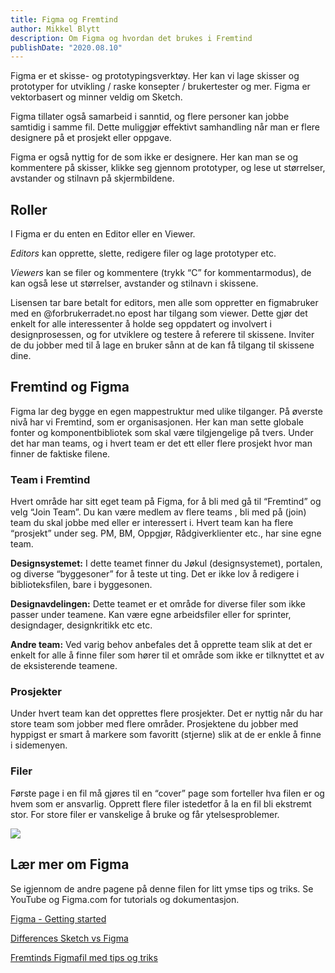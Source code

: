 ```yaml
---
title: Figma og Fremtind
author: Mikkel Blytt
description: Om Figma og hvordan det brukes i Fremtind
publishDate: "2020.08.10"
---
```


Figma er et skisse- og prototypingsverktøy. Her kan vi lage skisser og prototyper for utvikling / raske konsepter / brukertester og mer. Figma er vektorbasert og minner veldig om Sketch.

Figma tillater også samarbeid i sanntid, og flere personer kan jobbe samtidig i samme fil. Dette muliggjør effektivt samhandling når man er flere designere på et prosjekt eller oppgave.

Figma er også nyttig for de som ikke er designere. Her kan man se og kommentere på skisser,  klikke seg gjennom prototyper, og lese ut størrelser, avstander og stilnavn på skjermbildene.

## Roller
I Figma er du enten en Editor eller en Viewer.

_Editors_ kan opprette, slette, redigere filer og lage prototyper etc.

_Viewers_ kan se filer og kommentere (trykk “C” for kommentarmodus), de kan også lese ut størrelser, avstander og stilnavn i skissene.

Lisensen tar bare betalt for editors, men alle som oppretter en figmabruker med en @forbrukerradet.no epost har tilgang som viewer. Dette gjør det enkelt for alle interessenter å holde seg oppdatert og involvert i designprosessen, og for utviklere og testere å referere til skissene. Inviter de du jobber med til å lage en bruker sånn at de kan få tilgang til skissene dine.

## Fremtind og Figma
Figma lar deg bygge en egen mappestruktur med ulike tilganger. På øverste nivå har vi Fremtind, som er organisasjonen. Her kan man sette globale fonter og komponentbibliotek som skal være tilgjengelige på tvers. Under det har man teams, og i hvert team er det ett eller flere prosjekt hvor man finner de faktiske filene.

### Team i Fremtind
Hvert område har sitt eget team på Figma, for å bli med gå til “Fremtind” og velg “Join Team”. Du kan være medlem av flere teams , bli med på (join) team du skal jobbe med eller er interessert i. Hvert team kan ha flere “prosjekt” under seg. PM, BM, Oppgjør, Rådgiverklienter etc., har sine egne team.

**Designsystemet:** I dette teamet finner du Jøkul (designsystemet), portalen, og diverse “byggesoner” for å teste ut ting. Det er ikke lov å redigere i biblioteksfilen, bare i byggesonen.

**Designavdelingen:** Dette teamet er et område for diverse filer som ikke passer under teamene. Kan være egne arbeidsfiler eller for sprinter, designdager, designkritikk etc etc.

**Andre team:** Ved varig behov anbefales det å opprette team slik at det er enkelt for alle å finne filer som hører til et område som ikke er tilknyttet et av de eksisterende teamene.

### Prosjekter
Under hvert team kan det opprettes flere prosjekter. Det er nyttig når du har store team som jobber med flere områder. Prosjektene du jobber med hyppigst er smart å markere som favoritt (stjerne) slik at de er enkle å finne i sidemenyen.

### Filer
Første page i en fil må gjøres til en “cover” page som forteller hva filen er og hvem som er ansvarlig. Opprett flere filer istedetfor å la en fil bli ekstremt stor. For store filer er vanskelige å bruke og får ytelsesproblemer.

![](/assets/blog/OpprettCoverpage.png)
 
## Lær mer om Figma
Se igjennom de andre pagene på denne filen for litt ymse tips og triks. Se YouTube og Figma.com for tutorials og dokumentasjon.

[Figma - Getting started](https://help.figma.com/hc/en-us/categories/360002051613-Getting-Started)

[Differences Sketch vs Figma](https://medium.com/@aminataballo16/the-sketch-vs-figma-dilemma-110a1e40a96)

[Fremtinds Figmafil med tips og triks](https://www.figma.com/file/AZvwxH6s1xGPNAMmFFqHEA/Fremtind-og-Figma?node-id=0%3A1)

